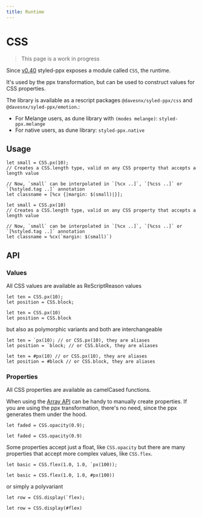 ```yaml
---
title: Runtime
---
```



# CSS

> This page is a work in progress

Since [v0.40](https://github.com/davesnx/styled-ppx/releases/tag/0.40.0) styled-ppx exposes a module called `CSS`, the runtime.

It's used by the ppx transformation, but can be used to construct values for CSS properties.

The library is available<Res> as a rescript packages `@davesnx/syled-ppx/css` and `@davesnx/syled-ppx/emotion`.</Res><Re>:</Re>
<Re>
- For Melange users, as dune library with `(modes melange)`: `styled-ppx.melange`
- For native users, as dune library: `styled-ppx.native`
</Re>

## Usage

```reason
let small = CSS.px(10);
// Creates a CSS.length type, valid on any CSS property that accepts a length value

// Now, `small` can be interpolated in `[%cx ..]`, `[%css ..]` or `[%styled.tag ..]` annotation
let classname = [%cx {|margin: $(small)|}];
```
```rescript
let small = CSS.px(10)
// Creates a CSS.length type, valid on any CSS property that accepts a length value

// Now, `small` can be interpolated in `[%cx ..]`, `[%css ..]` or `[%styled.tag ..]` annotation
let classname = %cx(`margin: $(small)`)
```

## API

### Values

All CSS values are available as <Res>ReScript</Res><Re>Reason</Re> values

```reason
let ten = CSS.px(10);
let position = CSS.block;
```
```rescript
let ten = CSS.px(10)
let position = CSS.block
```

but also as polymorphic variants and both are interchangeable

```reason
let ten = `px(10); // or CSS.px(10), they are aliases
let position = `block; // or CSS.block, they are aliases
```
```rescript
let ten = #px(10) // or CSS.px(10), they are aliases
let position = #block // or CSS.block, they are aliases
```

### Properties

All CSS properties are available as camelCased functions.

When using the [Array API](/reference/array) can be handy to manually create properties. If you are using the ppx transformation, there's no need, since the ppx generates them under the hood.

```reason
let faded = CSS.opacity(0.9);
```
```rescript
let faded = CSS.opacity(0.9)
```

Some properties accept just a float, like `CSS.opacity` but there are many properties that accept more complex values, like `CSS.flex`.

```reason
let basic = CSS.flex(1.0, 1.0, `px(100));
```
```rescript
let basic = CSS.flex(1.0, 1.0, #px(100))
```

or simply a polyvariant

```reason
let row = CSS.display(`flex);
```
```rescript
let row = CSS.display(#flex)
```

###
